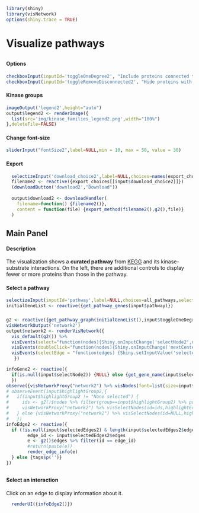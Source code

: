 ```r
library(shiny)
library(visNetwork)
options(shiny.trace = TRUE)
```
# Visualize pathways
##  {.sidebar data-width="200"}
#### Options
```r
checkboxInput(inputId='toggleOneDegree2', "Include proteins connected to those in the pathway", value = FALSE)
checkboxInput(inputId='toggleRemoveDisconnected2', "Hide proteins with no known interactions in the pathway", value = TRUE)
```

#### Kinase groups
```r
imageOutput('legend2',height="auto")
output$legend2 <- renderImage({
  list(src='img/kinase_families_legend2.png',width="100%")
},deleteFile=FALSE)
```
<!--
#### Highlight a group
```r
selectizeInput("highlightGroup2",label=NULL,choices=c("None selected",colors$Group),selected="None selected")
```
-->

#### Change font-size
``` r
sliderInput("fontSize2",label=NULL,min = 10, max = 50, value = 30)
```
#### Export
```r
  selectizeInput('download_choice2',label=NULL,choices=names(export_choices))
  filename2 <- reactive({export_choices[[input$download_choice2]]})
  (downloadButton('download2',"Download"))
  
  output$download2 <- downloadHandler(
    filename=function() {filename2()},
    content = function(file) {export_method(filename2(),g2(),file)}
  )
```
## Main Panel
#### Description
The visualization shows a <b>curated pathway</b> from [KEGG](https://www.genome.jp/kegg/pathway.html) and its kinase-substrate interactions. On the left, there are additional controls to display fewer or more proteins than those in the pathway.

#### Select a pathway
```r
selectizeInput(inputId='pathway',label=NULL,choices=all_pathways,selected="MAPK signaling pathway",options=list(maxOptions=300))
initialGeneList <- reactive({get_pathway_genes(input$pathway)})
```

### {}
```r
g2 <- reactive({get_pathway_graph(initialGeneList(),input$toggleOneDegree2,input$toggleRemoveDisconnected2)})
visNetworkOutput('network2')
output$network2 <- renderVisNetwork({
  vis_default(g2()) %>%
  visEvents(select="function(nodes){Shiny.onInputChange('selectNode2',nodes.nodes);}") %>%
  visEvents(doubleClick="function(nodes){Shiny.onInputChange('nextCenterNode',nodes.nodes)}") %>%
  visEvents(selectEdge = "function(edges) {Shiny.setInputValue('selectedEdges2', edges);}")
   })

infoGene2 <- reactive({
  if(is.null(input$selectNode2)) {NULL} else {get_gene_name(input$selectNode2)}
  })
observe({visNetworkProxy("network2") %>% visNodes(font=list(size=input$fontSize2))})
# observeEvent(input$highlightGroup2,{
#   if(input$highlightGroup2 != "None selected") {
#     ids <- g2()$nodes %>% filter(group==input$highlightGroup2) %>% pull(id)
#     visNetworkProxy("network2") %>% visSelectNodes(id=ids,highlightEdges=F,clickEvent=T) 
#   } else {visNetworkProxy("network2") %>% visSelectNodes(id=NULL,highlightEdges=F,clickEvent=T)}
#   })
infoEdge2 <- reactive({
  if (!is.null(input$selectedEdges2) & length(input$selectedEdges2$edges)==1) {
        edge_id <- input$selectedEdges2$edges
        e <- g2()$edges %>% filter(id == edge_id)
        #return(paste(e))
        render_edge_info(e)
  } else {tags$p('')}
})
```

##  {data-width="200"}
#### Select an interaction
Click on an edge to display information about it.
```r
  renderUI({infoEdge2()})
```
